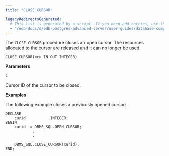 ```yaml
---
title: "CLOSE_CURSOR"

legacyRedirectsGenerated:
  # This list is generated by a script. If you need add entries, use the `legacyRedirects` key.
  - "/edb-docs/d/edb-postgres-advanced-server/user-guides/database-compatibility-for-oracle-developers-built-in-package-guide/11/Database_Compatibility_for_Oracle_Developers_Built-in_Package_Guide.1.52.html"
---
```


The `CLOSE_CURSOR` procedure closes an open cursor. The resources allocated to the cursor are released and it can no longer be used.

```text
CLOSE_CURSOR(<c> IN OUT INTEGER)
```

**Parameters**

`c`

 Cursor ID of the cursor to be closed.

**Examples**

The following example closes a previously opened cursor:

```text
DECLARE
    curid           INTEGER;
BEGIN
    curid := DBMS_SQL.OPEN_CURSOR;
            .
            .
            .
    DBMS_SQL.CLOSE_CURSOR(curid);
END;
```
